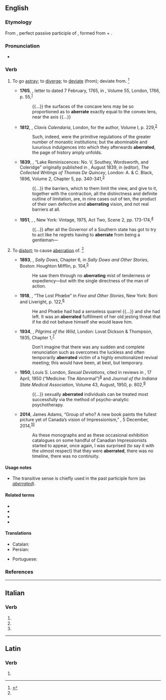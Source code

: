 ==English==

===Etymology===
From {{etyl|la|en}} {{m|la|aberrātus}}, perfect passive participle of {{m|la|aberrō||wander, stray or deviate from}}, formed from {{m|la|ab||from, away from}} + {{m|la|errō||stray}}.

===Pronunciation===
* {{a|US}} {{IPA|/ˈæb.ə.ɹeɪt/|lang=en}}

===Verb===
{{en-verb|aberrat}}

# {{lb|en|intransitive}} To go [[astray]]; to [[diverge]]; to [[deviate]] (from); deviate from. {{defdate|mid 18th century}}<ref name=SOED>{{R:SOED5|page=4}}</ref>
#* '''1765''', {{w|Peter Dollond}}, letter to {{w|James Short (mathematician)|James Short}} dated 7 February, 1765, in ''{{w|Philosophical Transactions of the Royal Society}}'', Volume 55, London, 1766, p. 55,<sup>[https://catalog.hathitrust.org/Record/009654803]</sup>
#*: {{...}} the surfaces of the concave lens may be so proportioned as to '''aberrate''' exactly equal to the convex lens, near the axis {{...}}
#* '''1812''', {{w|John Brady (author)|John Brady}}, ''Clavis Calendaria'', London, for the author, Volume I, p. 229,<sup>[https://catalog.hathitrust.org/Record/006745708]</sup>
#*: Such, indeed, were the primitive regulations of the greater number of monastic institutions; but the abominable and luxurious indulgences into which they afterwards '''aberrated''', the page of history amply unfolds.
#* '''1839''', {{w|Thomas De Quincey}}, “Lake Reminiscences: No. V, Southey, Wordsworth, and Coleridge” originally published in ''{{w|Tait's Magazine|Tait’s Magazine}}'', August 1839, in {{w|David Masson}} (editor), ''The Collected Writings of Thomas De Quincey'', London: A. & C. Black, 1896, Volume 2, Chapter 5, pp. 340-341,<sup>[https://archive.org/details/collectedwriting02dequuoft]</sup>
#*: {{...}} the barriers, which to them limit the view, and give to it, together with the contraction, all the distinctness and definite outline of limitation, are, in nine cases out of ten, the product of their own defective and '''aberrating''' vision, and not real barriers at all.
#* '''1951''', {{w|William Faulkner}}, ''{{w|Requiem for a Nun}}'', New York: Vintage, 1975, Act Two, Scene 2, pp. 173-174,<sup>[https://archive.org/details/requiemfornun00faul]</sup>
#*: {{...}} after all the Governor of a Southern state has got to try to act like he regrets having to '''aberrate''' from being a gentleman—
# {{lb|en|transitive}} To [[distort]]; to cause [[aberration]] of. {{defdate|late 19th century}}<ref name=SOED/>
#* '''1893''', {{w|Bret Harte}}, ''Sally Dows'', Chapter 6, in ''Sally Dows and Other Stories'', Boston: Houghton Mifflin, p. 104,<sup>[https://archive.org/details/sallydowsandothe00hartiala]</sup>
#*: He saw them through no '''aberrating''' mist of tenderness or expediency—but with the single directness of the man of action.
#* '''1918''', {{w|Theodore Dreiser}}, “The Lost Phœbe” in ''Free and Other Stories'', New York: Boni and Liveright, p. 122,<sup>[https://archive.org/details/freeotherstories00dreiuoft]</sup>
#*: He and Phœbe had had a senseless quarrel {{...}} and she had left. It was an '''aberrated''' fulfillment of her old jesting threat that if he did not behave himself she would leave him.
#* '''1934''', {{w|Grey Owl|Archibald Belaney}}, ''Pilgrims of the Wild'', London: Lovat Dickson & Thompson, 1935, Chapter 1,<sup>[https://www.fadedpage.com/books/20141061/html.php]</sup>
#*: Don’t imagine that there was any sudden and complete renunciation such as overcomes the luckless and often temporarily '''aberrated''' victim of a highly emotionalized revival meeting; this would have been, at best, but temporary.
#* '''1950''', Louis S. London, ''Sexual Deviations'', cited in reviews in ''{{w|Time (magazine)|Time}}'', 17 April, 1950 (“Medicine: The Abnormal”)<sup>[http://content.time.com/time/magazine/article/0,9171,805412,00.html]</sup> and ''Journal of the Indiana State Medical Association'', Volume 43, August, 1950, p. 802,<sup>[https://archive.org/details/journalofindiana4311indi]</sup>
#*: {{...}} sexually '''aberrated''' individuals can be treated most successfully via the method of psycho-analytic psychotherapy.
#* '''2014''', James Adams, “Group of who? A new book paints the fullest picture yet of Canada’s vision of Impressionism,” ''{{w|The Globe and Mail}}'', 5 December, 2014,<sup>[https://www.theglobeandmail.com/arts/art-and-architecture/group-of-who-a-new-book-paints-the-fullest-picture-yet-of-canadas-vision-of-impressionism/article21967828/]</sup>
#*: As these monographs and as these occasional exhibition catalogues on some handful of Canadian Impressionists started to appear, once again, I was surprised (to say it with the utmost respect) that they were '''aberrated''', there was no timeline, there was no continuity.

====Usage notes====
* The transitive sense is chiefly used in the past participle form (as ''[[aberrated]]'').

====Related terms====
* {{l|en|aberr}}
* {{l|en|aberrance}}
* {{l|en|aberrant}}
* {{l|en|aberration}}

====Translations====
{{trans-top|to deviate from; to go astray}}
* Catalan: {{t+|ca|aberrar}}
* Persian: {{t|fa|ابیراهیدن|tr=abirahidan}}
{{trans-mid}}
* Portuguese: {{t+|pt|aberrar}}
{{trans-bottom}}

===References===
<references/>

----

==Italian==

===Verb===
{{head|it|verb form|cat2=past participle forms}}

# {{inflection of|aberrare||2|p|pres|indc|lang=it}}
# {{inflection of|aberrare||2|p|impr|lang=it}}
# {{inflection of|aberrato||f|p|lang=it}}

----

==Latin==

===Verb===
{{la-verb-form|aberrāte}}

# {{inflection of|aberrō||1|p|pres|actv|impr|lang=la}}